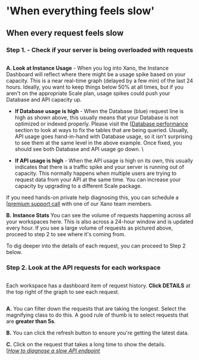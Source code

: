 # 'When everything feels slow'

## When every request feels slow

### Step 1. - Check if your server is being overloaded with requests



<figure><img src="../..//assets/CleanShot 2022-09-12 at 16.19.32.png" alt=""><figcaption></figcaption></figure>

**A. Look at Instance Usage** - When you log into Xano, the Instance Dashboard will reflect where there might be a usage spike based on your capacity. This is a near real-time graph (delayed by a few min) of the last 24 hours. Ideally, you want to keep things below 50% at all times, but if you aren't on the appropriate Scale plan, usage spikes could push your Database and API capacity up. &#x20;

* **If Database usage is high** - When the Database (blue) request line is high as shown above, this usually means that your Database is not optimized or indexed properly.  Please visit the [[Database performance](../../the-database/database-performance-and-maintenance/) section to look at ways to fix the tables that are being queried. Usually, API usage goes hand-in-hand with Database usage, so it isn't surprising to see them at the same level in the above example. Once fixed, you should see both Database and API usage go down.  \

* **If API usage is high** - When the API usage is high on its own, this usually indicates that there is a traffic spike and your server is running out of capacity.  This normally happens when multiple users are trying to request data from your API at the same time.  You can increase your capacity by upgrading to a different Scale package.

If you need hands-on private help diagnosing this, you can schedule a [[premium support call](../getting-help/) with one of our Xano team members.&#x20;

**B.** **Instance Stats** You can see the volume of requests happening across all your workspaces here. This is also across a 24-hour window and is updated every hour.  If you see a large volume of requests as pictured above, proceed to step 2 to see where it's coming from.

To dig deeper into the details of each request, you can proceed to Step 2 below.

### Step 2. Look at the API requests for each workspace

<figure><img src="../..//assets/CleanShot 2022-09-13 at 08.24.46.png" alt=""><figcaption></figcaption></figure>

Each workspace has a dashboard item of request history. **Click DETAILS** at the top right of the graph to see each request.

<figure><img src="../..//assets/CleanShot 2022-09-13 at 09.03.46.png" alt=""><figcaption></figcaption></figure>

**A.** You can filter down the requests that are taking the longest. Select the magnifying class to do this. A good rule of thumb is to select requests that are **greater than 5s**.

**B.** You can click the refresh button to ensure you're getting the latest data.

**C.** Click on the request that takes a long time to show the details. \
[[_How to diagnose a slow API endpoint_](when-everything-feels-slow.md#when-a-single-api-endpoint-feels-slow)